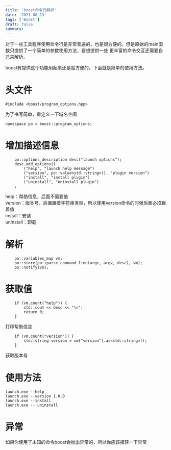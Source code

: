 ```yaml
---
title: 'boost命令行解析'
date: '2021-08-13'
tags: ['Boost']
draft: false
summary: 
---
```


对于一些工具程序使用命令行是非常普遍的，也是很方便的。但是原始的main函数只提供了一个简单的参数使用方法，要想提供一些
更丰富的命令交互还需要自己来解析。

boost有提供这个功能用起来还是蛮方便的，下面就是简单的使用方法。

# 头文件
```
#include <boost/program_options.hpp>
```
为了书写简单，重定义一下域名空间
```
namespace po = boost::program_options;
```

# 增加描述信息
```
	po::options_description desc("launch options");
	desc.add_options()
		("help", "launch help message")
		("version", po::value<std::string>(), "plugin version")
		("install", "install plugin")
		("uninstall", "uninstall plugin")
	;
```
help：帮助信息，后面不需要值  
version：版本号，后面跟着字符串类型，所以使用version命令的时候后面必须跟着值  
install：安装  
uninstall：卸载  

# 解析
```
	po::variables_map vm;
	po::store(po::parse_command_line(argc, argv, desc), vm);
	po::notify(vm);
```

# 获取值
```
	if (vm.count("help")) {
		std::cout << desc << "\n";
		return 0;
	}
```
打印帮助信息

```
	if (vm.count("version")) {
		std::string version = vm["version"].as<std::string>();
    }
```
获取版本号

# 使用方法
```
launch.exe --help
launch.exe --version 1.0.0
launch.exe --install
launch.exe -- uninstall
```
# 异常
如果你使用了未知的命令boost会抛出异常的，所以你应该捕获一下异常